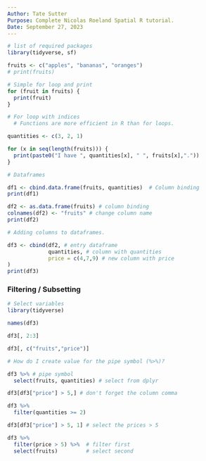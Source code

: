 ```yaml
---
Author: Tate Sutter
Purpose: Complete Nicolas Roeland Spatial R tutorial.
Date: September 27, 2023
---
```



```r
# list of required packages
library(tidyverse, sf) 
```


``` r
fruits <- c("apples", "bananas", "oranges")
# print(fruits)
```

``` r
# Simple for loop and print
for (fruit in fruits) {
  print(fruit)
}

```

``` r
# For loop with indices
  # Functions are more efficient in R than for loops. 

quantities <- c(3, 2, 1)

for (x in seq(length(fruits))) {
  print(paste0("I have ", quantities[x], " ", fruits[x],"."))
}
```

``` r
# Dataframes

df1 <- cbind.data.frame(fruits, quantities)  # Column binding
print(df1)

df2 <- as.data.frame(fruits) # column binding
colnames(df2) <- "fruits" # change column name
print(df2)
```

``` r
# Adding columns to dataframes.

df3 <- cbind(df2, # entry dataframe
             quantities, # column with quantities
             price = c(4,7,9) # new column with price
)
print(df3)
```
### Filtering / Subsetting

``` r
# Select variables
library(tidyverse)

names(df3)

df3[, 2:3]

df3[, c("fruits","price")]

# How do I create value for the pipe symbol (%>%)? 

df3 %>% # pipe symbol
  select(fruits, quantities) # select from dplyr
```

``` r
df3[df3["price"] > 5,] # don't forget the column comma

df3 %>%
  filter(quantities >= 2)
```

``` r
df3[df3["price"] > 5, 1] # select the prices > 5

df3 %>% 
  filter(price > 5) %>%  # filter first
  select(fruits)         # select second
```






